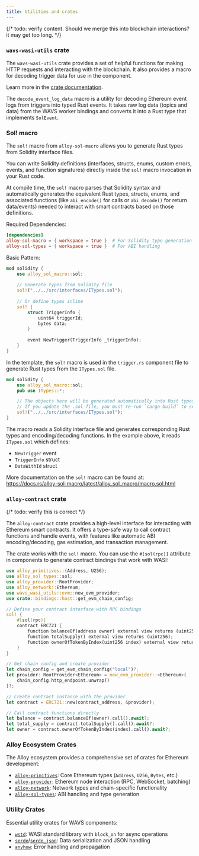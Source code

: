 ```yaml
---
title: Utilities and crates
---
```


{/* todo: verify content. Should we merge this into blockchain interactions? it may get too long. */}

### `wavs-wasi-utils` crate

The `wavs-wasi-utils` crate provides a set of helpful functions for making HTTP requests and interacting with the blockchain. It also provides a macro for decoding trigger data for use in the component.

Learn more in the [crate documentation](https://docs.rs/wavs-wasi-utils/latest/wavs_wasi_utils/index.html).

The `decode_event_log_data` macro is a utility for decoding Ethereum event logs from triggers into typed Rust events. It takes raw log data (topics and data) from the WAVS worker bindings and converts it into a Rust type that implements `SolEvent`.

### Sol! macro

The `sol!` macro from `alloy-sol-macro` allows you to generate Rust types from Solidity interface files.

You can write Solidity definitions (interfaces, structs, enums, custom errors, events, and function signatures) directly inside the `sol!` macro invocation in your Rust code.

At compile time, the `sol!` macro parses that Solidity syntax and automatically generates the equivalent Rust types, structs, enums, and associated functions (like `abi_encode()` for calls or `abi_decode()` for return data/events) needed to interact with smart contracts based on those definitions.

Required Dependencies:

```toml
[dependencies]
alloy-sol-macro = { workspace = true }  # For Solidity type generation
alloy-sol-types = { workspace = true }  # For ABI handling
```

Basic Pattern:

```rust
mod solidity {
    use alloy_sol_macro::sol;
    
    // Generate types from Solidity file
    sol!("../../src/interfaces/ITypes.sol");
    
    // Or define types inline
    sol! {
        struct TriggerInfo {
            uint64 triggerId;
            bytes data;
        }
        
        event NewTrigger(TriggerInfo _triggerInfo);
    }
}
```

In the template, the `sol!` macro is used in the `trigger.rs` component file to generate Rust types from the `ITypes.sol` file.

```rust trigger.rs
mod solidity {
    use alloy_sol_macro::sol;
    pub use ITypes::*;

    // The objects here will be generated automatically into Rust types.
    // If you update the .sol file, you must re-run `cargo build` to see the changes.
    sol!("../../src/interfaces/ITypes.sol");
}
```

The macro reads a Solidity interface file and generates corresponding Rust types and encoding/decoding functions. In the example above, it reads `ITypes.sol` which defines:
- `NewTrigger` event
- `TriggerInfo` struct
- `DataWithId` struct

More documentation on the `sol!` macro can be found at: https://docs.rs/alloy-sol-macro/latest/alloy_sol_macro/macro.sol.html


### `alloy-contract` crate

{/* todo: verify this is correct */}

The `alloy-contract` crate provides a high-level interface for interacting with Ethereum smart contracts. It offers a type-safe way to call contract functions and handle events, with features like automatic ABI encoding/decoding, gas estimation, and transaction management.

The crate works with the `sol!` macro. You can use the `#[sol(rpc)]` attribute in components to generate contract bindings that work with WASI:

```rust
use alloy_primitives::{Address, U256};
use alloy_sol_types::sol;
use alloy_provider::RootProvider;
use alloy_network::Ethereum;
use wavs_wasi_utils::evm::new_evm_provider;
use crate::bindings::host::get_evm_chain_config;

// Define your contract interface with RPC bindings
sol! {
    #[sol(rpc)]
    contract ERC721 {
        function balanceOf(address owner) external view returns (uint256);
        function totalSupply() external view returns (uint256);
        function ownerOfTokenByIndex(uint256 index) external view returns (address);
    }
}

// Get chain config and create provider
let chain_config = get_evm_chain_config("local")?;
let provider: RootProvider<Ethereum> = new_evm_provider::<Ethereum>(
    chain_config.http_endpoint.unwrap()
)?;

// Create contract instance with the provider
let contract = ERC721::new(contract_address, &provider);

// Call contract functions directly
let balance = contract.balanceOf(owner).call().await?;
let total_supply = contract.totalSupply().call().await?;
let owner = contract.ownerOfTokenByIndex(index).call().await?;
```

### Alloy Ecosystem Crates

The Alloy ecosystem provides a comprehensive set of crates for Ethereum development:

- [`alloy-primitives`](https://docs.rs/alloy-primitives/latest/alloy_primitives/): Core Ethereum types (`Address`, `U256`, `Bytes`, etc.)
- [`alloy-provider`](https://docs.rs/alloy-provider/latest/alloy_provider/): Ethereum node interaction (RPC, WebSocket, batching)
- [`alloy-network`](https://docs.rs/alloy-network/latest/alloy_network/): Network types and chain-specific functionality
- [`alloy-sol-types`](https://docs.rs/alloy-sol-types/latest/alloy_sol_types/): ABI handling and type generation

### Utility Crates

Essential utility crates for WAVS components:

- [`wstd`](https://docs.rs/wstd/latest/wstd/): WASI standard library with `block_on` for async operations
- [`serde`](https://docs.rs/serde/latest/serde/)/[`serde_json`](https://docs.rs/serde_json/latest/serde_json/): Data serialization and JSON handling
- [`anyhow`](https://docs.rs/anyhow/latest/anyhow/): Error handling and propagation


